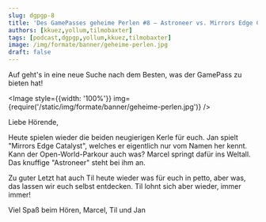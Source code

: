 ```yaml
---
slug: dgpgp-8
title: 'Des GamePasses geheime Perlen #8 – Astroneer vs. Mirrors Edge Catalyst'
authors: [kkuez,yollum,tilmobaxter]
tags: [podcast,dgpgp,yollum,kkuez,tilmobaxter]
image: /img/formate/banner/geheime-perlen.jpg
draft: false
---
```



Auf geht's in eine neue Suche nach dem Besten, was der GamePass zu bieten hat!

<Image style={{width: '100%'}} img={require('/static/img/formate/banner/geheime-perlen.jpg')} />

<!--truncate-->

Liebe Hörende,

Heute spielen wieder die beiden neugierigen Kerle für euch. Jan spielt "Mirrors Edge Catalyst", welches er eigentlich nur vom Namen her kennt. Kann der Open-World-Parkour auch was? Marcel springt dafür ins Weltall. Das knuffige "Astroneer" steht bei ihm an.

Zu guter Letzt hat auch Til heute wieder was für euch in petto, aber was, das lassen wir euch selbst entdecken. Til lohnt sich aber wieder, immer immer!

Viel Spaß beim Hören,
Marcel, Til und Jan

<ReactPlayer
    width="100%"
    height="50px"
    controls
    src='https://m10z.picnotes.de/DesGamePassesGeheimePerlen/DesGamePassesGeheimePerlen_8.mp3'
/>
